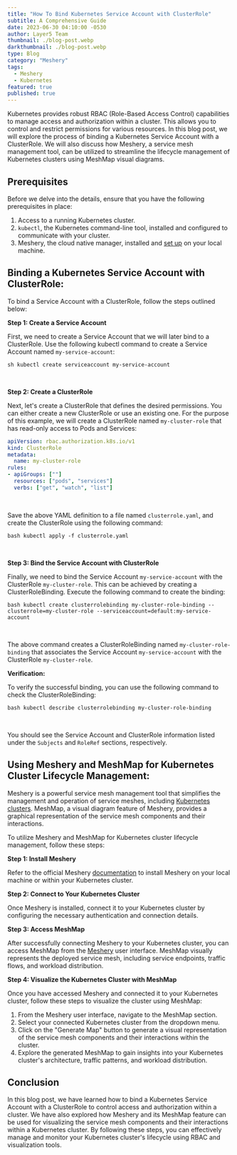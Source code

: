 ```yaml
---
title: "How To Bind Kubernetes Service Account with ClusterRole"
subtitle: A Comprehensive Guide
date: 2023-06-30 04:10:00 -0530
author: Layer5 Team
thumbnail: ./blog-post.webp
darkthumbnail: ./blog-post.webp
type: Blog
category: "Meshery"
tags:
  - Meshery
  - Kubernetes
featured: true
published: true
---
```



<BlogWrapper>
<p>Kubernetes provides robust RBAC (Role-Based Access Control) capabilities to manage access and authorization within a cluster. This allows you to control and restrict permissions for various resources. In this blog post, we will explore the process of binding a Kubernetes Service Account with a ClusterRole. We will also discuss how Meshery, a service mesh management tool, can be utilized to streamline the lifecycle management of Kubernetes clusters using MeshMap visual diagrams.</p>

<h2>Prerequisites</h2> 

<p>Before we delve into the details, ensure that you have the following prerequisites in place:</p>

<ol>
  <li>Access to a running Kubernetes cluster.</li> 
  <li><code>kubectl</code>, the Kubernetes command-line tool, installed and configured to communicate with your cluster.</li>
  <li>Meshery, the cloud native manager, installed and <a href="https://docs.meshery.io/installation/quick-start">set up</a> on your local machine.</li>
</ol>

<h2>Binding a Kubernetes Service Account with ClusterRole:</h2>

<p>To bind a Service Account with a ClusterRole, follow the steps outlined below:</p>

<p><strong>Step 1: Create a Service Account</strong></p>
<p>First, we need to create a Service Account that we will later bind to a ClusterRole. Use the following kubectl command to create a Service Account named <code>my-service-account</code>:</p>

<pre><code>sh kubectl create serviceaccount my-service-account</code></pre>
<br />
<p><strong>Step 2: Create a ClusterRole</strong></p>
<p>Next, let's create a ClusterRole that defines the desired permissions. You can either create a new ClusterRole or use an existing one. For the purpose of this example, we will create a ClusterRole named <code>my-cluster-role</code> that has read-only access to Pods and Services:</p>

```yaml
apiVersion: rbac.authorization.k8s.io/v1
kind: ClusterRole
metadata:
  name: my-cluster-role
rules:
- apiGroups: [""]
  resources: ["pods", "services"]
  verbs: ["get", "watch", "list"]
```
<br />
<p>Save the above YAML definition to a file named <code>clusterrole.yaml</code>, and create the ClusterRole using the following command:</p>

<pre><code>bash kubectl apply -f clusterrole.yaml</code></pre>
<br />
<p><strong>Step 3: Bind the Service Account with ClusterRole</strong></p>
<p>Finally, we need to bind the Service Account <code>my-service-account</code> with the ClusterRole <code>my-cluster-role</code>. This can be achieved by creating a ClusterRoleBinding. Execute the following command to create the binding:</p>

<pre><code>bash kubectl create clusterrolebinding my-cluster-role-binding --clusterrole=my-cluster-role --serviceaccount=default:my-service-account</code></pre>
<br />
<p>The above command creates a ClusterRoleBinding named <code>my-cluster-role-binding</code> that associates the Service Account <code>my-service-account</code> with the ClusterRole <code>my-cluster-role</code>.</p>

<p><strong>Verification:</strong></p>
<p>To verify the successful binding, you can use the following command to check the ClusterRoleBinding:</p>

<pre><code>bash kubectl describe clusterrolebinding my-cluster-role-binding</code></pre>
<br />
<p>You should see the Service Account and ClusterRole information listed under the <code>Subjects</code> and <code>RoleRef</code> sections, respectively.</p>

<h2>Using Meshery and MeshMap for Kubernetes Cluster Lifecycle Management:</h2>
<p>Meshery is a powerful service mesh management tool that simplifies the management and operation of service meshes, including <a href="https://layer5.io/blog/meshery/multi-cluster-kubernetes-management-with-meshery" target="_blank">Kubernetes clusters</a>. MeshMap, a visual diagram feature of Meshery, provides a graphical representation of the service mesh components and their interactions.</p>

<p>To utilize Meshery and MeshMap for Kubernetes cluster lifecycle management, follow these steps:</p>

<p><strong>Step 1: Install Meshery</strong></p>
<p>Refer to the official Meshery <a href="https://docs.meshery.io/installation/quick-start" target="_blank">documentation</a> to install Meshery on your local machine or within your Kubernetes cluster.</p>

<p><strong>Step 2: Connect to Your Kubernetes Cluster</strong></p>
<p>Once Meshery is installed, connect it to your Kubernetes cluster by configuring the necessary authentication and connection details.</p>

<p><strong>Step 3: Access MeshMap</strong></p>
<p>After successfully connecting Meshery to your Kubernetes cluster, you can access MeshMap from the <a href = "https://playground.meshery.io/" target="_blank">Meshery</a> user interface. MeshMap visually represents the deployed service mesh, including service endpoints, traffic flows, and workload distribution.</p>
<p><strong>Step 4: Visualize the Kubernetes Cluster with MeshMap</strong></p>
<p>Once you have accessed Meshery and connected it to your Kubernetes cluster, follow these steps to visualize the cluster using MeshMap:</p>

<ol>
  <li>From the Meshery user interface, navigate to the MeshMap section.</li>
  <li>Select your connected Kubernetes cluster from the dropdown menu.</li>
  <li>Click on the "Generate Map" button to generate a visual representation of the service mesh components and their interactions within the cluster.</li>
  <li>Explore the generated MeshMap to gain insights into your Kubernetes cluster's architecture, traffic patterns, and workload distribution.</li>
</ol>

<h2>Conclusion</h2>
<p>In this blog post, we have learned how to bind a Kubernetes Service Account with a ClusterRole to control access and authorization within a cluster. We have also explored how Meshery and its MeshMap feature can be used for visualizing the service mesh components and their interactions within a Kubernetes cluster. By following these steps, you can effectively manage and monitor your Kubernetes cluster's lifecycle using RBAC and visualization tools.</p>

</BlogWrapper>